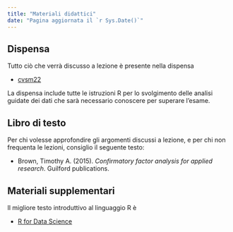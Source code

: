 ```yaml
---
title: "Materiali didattici"
date: "Pagina aggiornata il `r Sys.Date()`"
---
```


## Dispensa

Tutto ciò che verrà discusso a lezione è presente nella dispensa 

- [cvsm22](https://github.com/ccaudek/cfa_book/blob/main/final_version/cfa_book.pdf) 

La dispensa include tutte le istruzioni $\textsf{R}$ per lo svolgimento delle analisi guidate dei dati che sarà necessario conoscere per superare l'esame. 

## Libro di testo

Per chi volesse approfondire gli argomenti discussi a lezione, e per chi non frequenta le lezioni, consiglio il seguente testo:

- Brown, Timothy A. (2015). *Confirmatory factor analysis for applied research*. Guilford publications.

## Materiali supplementari

Il migliore testo introduttivo al linguaggio $\textsf{R}$ è 

- [R for Data Science](https://r4ds.had.co.nz/) 




